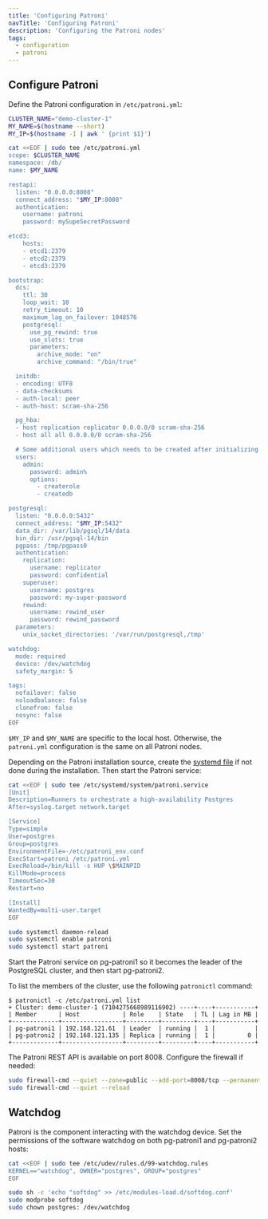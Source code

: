 ```yaml
---
title: 'Configuring Patroni'
navTitle: 'Configuring Patroni'
description: 'Configuring the Patroni nodes'
tags:
  - configuration
  - patroni
---
```


## Configure Patroni

Define the Patroni configuration in `/etc/patroni.yml`:

```bash
CLUSTER_NAME="demo-cluster-1"
MY_NAME=$(hostname --short)
MY_IP=$(hostname -I | awk ' {print $1}')

cat <<EOF | sudo tee /etc/patroni.yml
scope: $CLUSTER_NAME
namespace: /db/
name: $MY_NAME

restapi:
  listen: "0.0.0.0:8008"
  connect_address: "$MY_IP:8008"
  authentication:
    username: patroni
    password: mySupeSecretPassword

etcd3:
    hosts:
    - etcd1:2379
    - etcd2:2379
    - etcd3:2379

bootstrap:
  dcs:
    ttl: 30
    loop_wait: 10
    retry_timeout: 10
    maximum_lag_on_failover: 1048576
    postgresql:
      use_pg_rewind: true
      use_slots: true
      parameters:
        archive_mode: "on"
        archive_command: "/bin/true"

  initdb:
  - encoding: UTF8
  - data-checksums
  - auth-local: peer
  - auth-host: scram-sha-256

  pg_hba:
  - host replication replicator 0.0.0.0/0 scram-sha-256
  - host all all 0.0.0.0/0 scram-sha-256

  # Some additional users which needs to be created after initializing new cluster
  users:
    admin:
      password: admin%
      options:
        - createrole
        - createdb

postgresql:
  listen: "0.0.0.0:5432"
  connect_address: "$MY_IP:5432"
  data_dir: /var/lib/pgsql/14/data
  bin_dir: /usr/pgsql-14/bin
  pgpass: /tmp/pgpass0
  authentication:
    replication:
      username: replicator
      password: confidential
    superuser:
      username: postgres
      password: my-super-password
    rewind:
      username: rewind_user
      password: rewind_password
  parameters:
    unix_socket_directories: '/var/run/postgresql,/tmp'

watchdog:
  mode: required
  device: /dev/watchdog
  safety_margin: 5

tags:
  nofailover: false
  noloadbalance: false
  clonefrom: false
  nosync: false
EOF
```

`$MY_IP` and `$MY_NAME` are specific to the local host. Otherwise, the `patroni.yml` configuration is the same on all Patroni nodes.

Depending on the Patroni installation source, create the [systemd file](https://github.com/zalando/patroni/blob/master/extras/startup-scripts/patroni.service) if not done during the installation. Then start the Patroni service:

```bash
cat <<EOF | sudo tee /etc/systemd/system/patroni.service
[Unit]
Description=Runners to orchestrate a high-availability Postgres
After=syslog.target network.target

[Service]
Type=simple
User=postgres
Group=postgres
EnvironmentFile=-/etc/patroni_env.conf
ExecStart=patroni /etc/patroni.yml
ExecReload=/bin/kill -s HUP \$MAINPID
KillMode=process
TimeoutSec=30
Restart=no

[Install]
WantedBy=multi-user.target
EOF

sudo systemctl daemon-reload
sudo systemctl enable patroni
sudo systemctl start patroni
```

Start the Patroni service on pg-patroni1 so it becomes the leader of the PostgreSQL cluster, and then start pg-patroni2.

To list the members of the cluster, use the following `patronictl` command:

```
$ patronictl -c /etc/patroni.yml list
+ Cluster: demo-cluster-1 (7104275668989116902) ----+----+-----------+
| Member      | Host            | Role    | State   | TL | Lag in MB |
+-------------+-----------------+---------+---------+----+-----------+
| pg-patroni1 | 192.168.121.61  | Leader  | running |  1 |           |
| pg-patroni2 | 192.168.121.135 | Replica | running |  1 |         0 |
+-------------+-----------------+---------+---------+----+-----------+
```

The Patroni REST API is available on port 8008. Configure the firewall if needed:

```bash
sudo firewall-cmd --quiet --zone=public --add-port=8008/tcp --permanent
sudo firewall-cmd --quiet --reload
```

## Watchdog

Patroni is the component interacting with the watchdog device. Set the permissions of the software watchdog on both pg-patroni1 and pg-patroni2 hosts:

```bash
cat <<EOF | sudo tee /etc/udev/rules.d/99-watchdog.rules
KERNEL=="watchdog", OWNER="postgres", GROUP="postgres"
EOF

sudo sh -c 'echo "softdog" >> /etc/modules-load.d/softdog.conf'
sudo modprobe softdog
sudo chown postgres: /dev/watchdog
```
